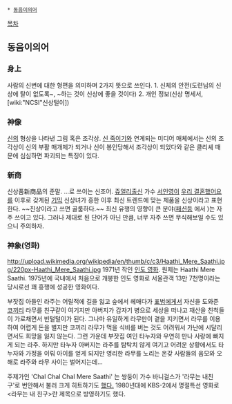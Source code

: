  * [[동음이의어]]
[[목차]]
== 동음이의어 ==
=== 身上 ===
사람의 신변에 대한 형편을 의미하며 2가지 뜻으로 쓰인다.
1. 신체의 안전(도련님의 신상에 탈이 없도록~, ~하는 것이 신상에 좋을 것이다)
2. 개인 정보(신상 명세서, [wiki:"NCSI"신상털이])
=== 神像 ===
[[신]]의 형상을 나타낸 그림 혹은 조각상.
[[신 죽이기]]와 연계되는 미디어 매체에서는 신의 조각상이 신의 부활 매개체가 되거나 신이 봉인당해서 조각상이 되었다와 같은 클리셰 때문에 심심하면 파괴되는 특징이 있다.
=== 新商 ===
신상품新商品의 준말. ...로 쓰이는 신조어.
[[쥬얼리]]출신 가수 [[서인영]]이 [[우리 결혼했어요]]를 이후로 갖게된 [[기믹]] 신상녀가 흥한 이후 최신 트렌드에 맞는 제품을 신상이라고 표현한다. ~~진상이라고 쓰면 골룸하다.~~
최신 유행의 영향이 큰 분야([[패션]]등 에서 )는 자주 쓰이고 있다. 그러나 제대로 된 단어가 아닌 만큼, 너무 자주 쓰면 무식해보일 수도 있으니 주의하자.

=== 神象(영화) ===
http://upload.wikimedia.org/wikipedia/en/thumb/c/c3/Haathi_Mere_Saathi.jpg/220px-Haathi_Mere_Saathi.jpg
1971년 작인 [[인도 영화]]. 원제는 Haathi Mere Saathi.
1975년에 국내에서 처음으로 개봉한 인도 영화로 서울관객 13만 7천명이라는 당시로선 꽤 흥행에 성공한 영화이다.  

부잣집 아들인 라주는 어릴적에 길을 잃고 숲에서 헤매다가 [[표범]]에게서 자신을 도와준 [[코끼리]] 라무를 친구같이 여기지만 아버지가 갑자기 병으로 세상을 떠나고 재산을 친척들이 가로채면서 빈털털이가 된다. 그나마 유일하게 라무만이 곁을 지키면서 라무를 이용하여 어렵게 돈을 벌지만 코끼리 라무가 먹을 식비를 버는 것도 어려워서 가난에 시달리면서도 희망을 잃지 않는다. 그런 가운데 부잣집 여인 타누자와 우연히 만나 사랑에 빠지게 되는 라주. 하지만 타누자 아버지는 라주를 탐탁치 않게 여기고 어려운 상황에서도 타누자와 가정을 이뤄 아이를 얻게 되지만 영리한 라무를 노리는 온갖 사람들의 음모와 오해로 라주와 라무 사이는 벌어지는데...

주제가인 'Chal Chal Chal Mere Saathi' 는 쌍둥이 가수 바니걸스가 '라무는 내친구'로 번안해서 불러 크게 히트하기도 [http://www.lostmemory.kr/ze/xe/old_movie/56004 했다.] 1980년대에 KBS-2에서 명절특선 영화로 <라무는 내 친구>란 제목으로 방영하기도 했다.
